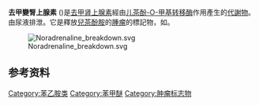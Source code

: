 {{Chembox
| verifiedrevid = 405929619
| ImageFile_Ref = {{chemboximage|correct|??}}
| ImageFile = Normetanephrine.svg
| ImageSize = 
| IUPACName = 4-(2-amino-1-hydroxy-ethyl)- 2-methoxy-phenol
| OtherNames = 
|Section1={{Chembox Identifiers
| IUPHAR_ligand = 6643
| InChI = 1/C9H13NO3/c1-13-9-4-6(8(12)5-10)2-3-7(9)11/h2-4,8,11-12H,5,10H2,1H3
| InChIKey = YNYAYWLBAHXHLL-UHFFFAOYAR
| StdInChI_Ref = {{stdinchicite|correct|chemspider}}
| StdInChI = 1S/C9H13NO3/c1-13-9-4-6(8(12)5-10)2-3-7(9)11/h2-4,8,11-12H,5,10H2,1H3
| StdInChIKey_Ref = {{stdinchicite|correct|chemspider}}
| StdInChIKey = YNYAYWLBAHXHLL-UHFFFAOYSA-N
| CASNo_Ref = {{cascite|correct|??}}
| CASNo = 97-31-4
| PubChem = 1237
| ChemSpiderID_Ref = {{chemspidercite|correct|chemspider}}
| ChemSpiderID = 1200
| ChEMBL_Ref = {{ebicite|correct|EBI}}
| ChEMBL = 774
| SMILES = Oc1ccc(cc1OC)C(O)CN
| MeSHName = Normetanephrine
  }}
|Section2={{Chembox Properties
| Formula = C<sub>9</sub>H<sub>13</sub>NO<sub>3</sub>
| MolarMass = 183.204 g/mol
| Appearance = 
| Density = 
| MeltingPt = 
| BoilingPt = 
  }}
|Section3={{Chembox Hazards
| MainHazards = 
| FlashPt = 
| AutoignitionPt = 
  }}
}}

'''去甲變腎上腺素''' ({{lang-en|Normetanephrine}})是[[去甲肾上腺素|去甲肾上腺素]]經由[[儿茶酚-O-甲基转移酶|儿茶酚-O-甲基转移酶]]作用產生的[[代謝物|代謝物]]。由尿液排泄。它是釋放[[兒茶酚胺|兒茶酚胺]]的[[新生物|腫瘤]]的標記物，如{{tsl|en|pheochromocytoma||嗜铬细胞瘤}}。

[[File:Noradrenaline_breakdown.svg|thumb]]

==参考资料==
{{reflist}}


{{Neurotransmitter metabolism intermediates}}

[[Category:苯乙胺类|Category:苯乙胺类]]
[[Category:苯甲醚|Category:苯甲醚]]
[[Category:肿瘤标志物|Category:肿瘤标志物]]


{{Organic-compound-stub}}